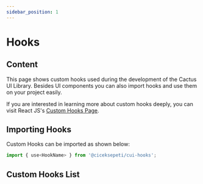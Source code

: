 ```yaml
---
sidebar_position: 1
---
```




# Hooks

## Content

This page shows custom hooks used during the development of the Cactus UI Library. Besides UI components you can also import hooks and use them on your project easily.

If you are interested in learning more about custom hooks deeply, you can visit React JS's <u>[Custom Hooks Page](https://reactjs.org/docs/hooks-custom.html)</u>.

## Importing Hooks

Custom Hooks can be imported as shown below:

```jsx
import { use<HookName> } from '@ciceksepeti/cui-hooks';

```

## Custom Hooks List

<HookTable tableData={hooks.hooksList} />
